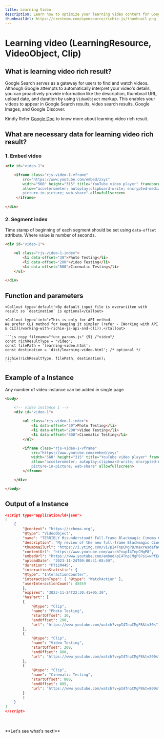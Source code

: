 ---
title: Learning Video
description: Learn how to optimize your learning video content for Google search results, including the necessary data for learning video rich results, and improve your video's visibility and engagement.
thumbnailUrl: https://cresteem.com/opensource/richie-js/thumbnail.png
---

# Learning video (LearningResource, VideoObject, Clip)

## What is learning video rich result?
Google Search serves as a gateway for users to find and watch videos. Although Google attempts to automatically interpret your video's details, you can proactively provide information like the description, thumbnail URL, upload date, and duration by using `VideoObject` markup. This enables your videos to appear in Google Search results, video search results, Google Images, and Google Discover.

Kindly Refer [Google Doc](https://developers.google.com/search/docs/appearance/structured-data/video) to know more about learning video rich result.

## What are necessary data for learning video rich result?

### 1. Embed video

```html copy filename="learning-video.html" /class="rjs-video-1-vframe"/ /div/ /iframe/
<div id="video-1">

    <iframe class="rjs-video-1-vframe"      
        src="https://www.youtube.com/embed/zxyz"
        width="560" height="315" title="YouTube video player" frameborder="0" 
        allow="accelerometer; autoplay;clipboard-write; encrypted-media; gyroscope; 
        picture-in-picture; web-share" allowfullscreen>
     </iframe>
    
</div>
```

### 2. Segment index
<Callout>Time stamp of beginning of each segment should be set using `data-offset` attribute. Where value is number of seconds.</Callout>

```html copy filename="learning-video.html" /class="rjs-video-1-index"/ /ul/ /div/ /data-offset=/ {4-6}
<div id="video-1">

    <ul class="rjs-video-1-index">
        <li data-offset="30">Photo Testing</li>
        <li data-offset="200">Video Testing</li>
        <li data-offset="800">Cinematic Testing</li>
    </ul>
    
</div>
```
    
## Function and parameters
    
    <Callout type='default'>By default input file is overwriiten with result so `destination` is optional</Callout>

    <Callout type='info'>This is only for API method.
    We prefer CLI method for keeping it simpler (refer - [Working with API & CLI](/working-with-richie-js-api-and-cli)).</Callout>

    ```js copy filename="func_params.js" {5} /"video"/
    const richResultType = "video";
    const filePath = 'learning-video.html';
    const destination = 'dist/learning-video.html'; /* optional */
    
    richie(richResultType, filePath, destination);
    ```

## Example of a Instance
<Callout type="info">Any number of video instance can be added in single page</Callout>

```html copy filename="learning-video.html"
<body>

	<!-- video instance 1 -->
	<div id="video-1">
	
		<ul class="rjs-video-1-index">
			<li data-offset="30">Photo Testing</li>
			<li data-offset="200">Video Testing</li>
			<li data-offset="800">Cinematic Testing</li>
		</ul>

	    <iframe class="rjs-video-1-vframe"      
            src="https://www.youtube.com/embed/zxyz"
            width="560" height="315" title="YouTube video player" frameborder="0" 
            allow="accelerometer; autoplay;clipboard-write; encrypted-media; gyroscope; 
            picture-in-picture; web-share" allowfullscreen>
        </iframe>

	</div>

</body>
```

## Output of a Instance

```json filename="learning-video.html" copy
<script type="application/ld+json">
[
    {
        "@context": "https://schema.org",
        "@type": "VideoObject",
        "name": "TERRIBLY Misunderstood! Full-Frame Blackmagic Cinema Camera 6K [Review w/ Footage] - YouTube",
        "description": "My review of the new full-frame Blackmagic Cinema Camera 6K with lots of beautiful footage...⚡︎ Blackmagic Cinema Camera 6K 👉🏻 https://amzn.to/3uB3mBx⚡︎ Mo...",
        "thumbnailUrl": "https://i.ytimg.com/vi/pI4TnpCMgP8/maxresdefault.jpg",
        "contentUrl": "https://www.youtube.com/watch?v=pI4TnpCMgP8",
        "embedUrl": "https://www.youtube.com/embed/pI4TnpCMgP8?si=wPfEdco5EIZ9oaMW",
        "uploadDate": "2023-11-24T09:00:41-08:00",
        "duration": "PT11M44S",
        "interactionStatistic": {
        "@type": "InteractionCounter",
        "interactionType": { "@type": "WatchAction" },
        "userInteractionCount": 48659
        },
        "expires": "3023-11-24T22:30:41+05:30",
        "hasPart": [
        {
            "@type": "Clip",
            "name": "Photo Testing",
            "startOffset": 30,
            "endOffset": 200,
            "url": "https://www.youtube.com/watch?v=pI4TnpCMgP8&t=30s"
        },
        {
            "@type": "Clip",
            "name": "Video Testing",
            "startOffset": 200,
            "endOffset": 800,
            "url": "https://www.youtube.com/watch?v=pI4TnpCMgP8&t=200s"
        },
        {
            "@type": "Clip",
            "name": "Cinematic Testing",
            "startOffset": 800,
            "endOffset": 805,
            "url": "https://www.youtube.com/watch?v=pI4TnpCMgP8&t=800s"
        }
        ]
    }
]
</script>
```
<br/>
<br/>
**Let's see what's next!**